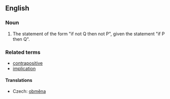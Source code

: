 ==English==
{{wikipedia}}

===Noun===
{{en-noun}}

# {{logic}} The statement of the form "if not Q then not P", given the statement "if P then Q".

===Related terms===
* [[contrapositive]]
* [[implication]]

====Translations====
{{rfc-level|Translations at L4+ not in L3 POS section (AutoFormat would have corrected level of Related terms)}}
{{trans-top|logical statement}}
* Czech: [[obměna]] {{f}}
{{trans-mid}}
{{trans-bottom}}